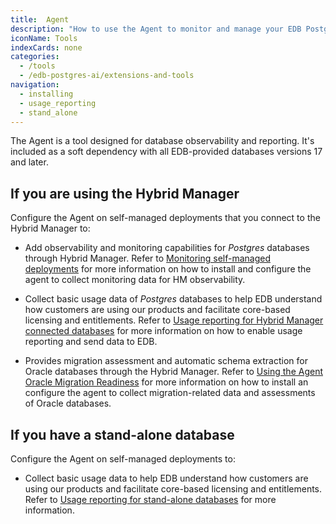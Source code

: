 ```yaml
---
title:  Agent
description: "How to use the Agent to monitor and manage your EDB Postgres databases"
iconName: Tools
indexCards: none
categories:
  - /tools
  - /edb-postgres-ai/extensions-and-tools
navigation:
  - installing
  - usage_reporting
  - stand_alone
---
```


The Agent is a tool designed for database observability and reporting. It's included as a soft dependency with all EDB-provided databases versions 17 and later.

## If you are using the Hybrid Manager
 
Configure the Agent on self-managed deployments that you connect to the Hybrid Manager to: 

- Add observability and monitoring capabilities for _Postgres_ databases through Hybrid Manager. Refer to [Monitoring self-managed deployments](/edb-postgres-ai/hybrid-manager/using_hybrid_manager/monitoring/mon_ext_dbs/mon_with_agent/) for more information on how to install and configure the agent to collect monitoring data for HM observability.

- Collect basic usage data of _Postgres_ databases to help EDB understand how customers are using our products and facilitate core-based licensing and entitlements. Refer to [Usage reporting for Hybrid Manager connected databases](/edb-postgres-ai/hybrid-manager/using_hybrid_manager/monitoring/mon_ext_dbs/mon_with_agent/configure_agent/usage_reporting/) for more information on how to enable usage reporting and send data to EDB.

- Provides migration assessment and automatic schema extraction for Oracle databases through the Hybrid Manager. Refer to [Using the Agent Oracle Migration Readiness](/edb-postgres-ai/hybrid-manager/using_hybrid_manager/migration/migration_guides/agent_for_oracle_readiness/) for more information on how to install an configure the agent to collect migration-related data and assessments of Oracle databases.

## If you have a stand-alone database 

Configure the Agent on self-managed deployments to: 

- Collect basic usage data to help EDB understand how customers are using our products and facilitate core-based licensing and entitlements. Refer to [Usage reporting for stand-alone databases](/tools/agent/stand_alone/) for more information.

